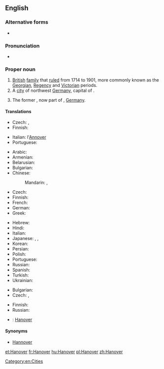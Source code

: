 ==English==

===Alternative forms===
* {{l|en|Hannover}}

===Pronunciation===
* {{IPA|/ˈhænˌoʊvɚ/}}

===Proper noun===
{{en-proper noun}}

# [[British]] [[family]] that [[rule]]d from 1714 to 1901, more commonly known as the [[Georgian]], [[Regency]] and [[Victorian]] periods.
# A [[city]] of northwest [[Germany]], capital of {{pedlink|Lower Saxony}}.
# {{historical}} The former {{pedlink|Kingdom of Hanover}}, now part of {{pedlink|Lower Saxony}}, [[Germany]].

====Translations====
{{trans-top|British royal family}}
* Czech: {{t|cs|Hannoverští|p}}, {{t|cs|Hannoverská dynastie|f}}
* Finnish: {{t-|fi|Hanover}}
{{trans-mid}}
* Italian: l'[[Annover]] {{m}}
* Portuguese: {{t|pt|Hanôver}}
{{trans-bottom}}

{{trans-top|German city}}
* Arabic: {{t|ar|هانوفر|m|tr=hanuufar}}
* Armenian: {{t|hy|Հանովեր|tr=Hanover}}
* Belarusian: {{t|be|Гановер|m|tr=Hanóver|xs=Belarusian}}
* Bulgarian: {{t|bg|Хановер|m|tr=Hanóver}}
* Chinese:
*: Mandarin: {{t|cmn|漢諾威|sc=Hani}}, {{t|cmn|汉诺威|tr=Hànnuòwēi|sc=Hani}}
* Czech: {{t|cs|Hannover|m}}
* Finnish: {{t+|fi|Hannover}}
* French: {{t+|fr|Hanovre|m}}
* German: {{t+|de|Hannover|n}}
* Greek: {{t|el|Αννόβερο|tr=Annóvero}}
{{trans-mid}}
* Hebrew: {{t|he|הנובר}}
* Hindi: {{t|hi|हनोवर|tr=hanōvar|xs=Hindi}}
* Italian: {{t|it|Annover|f}}
* Japanese: {{t|ja|ハノーファー|tr=Hanōfā}}, {{t|ja|ハノーヴァー|tr=Hanōvā}}, {{t|ja|ハノーバー|tr=Hanōbā}}
* Korean: {{t|ko|하노버|tr=Hanobeo|sc=Hang}}
* Persian: {{t|fa|هانوفر}}
* Polish: {{t|pl|Hanower|m}}
* Portuguese: {{t|pt|Hanôver}}
* Russian: {{t|ru|Ганновер|m|tr=Gannóver}}
* Spanish: {{t|es|Hanóver|m}}
* Turkish: {{t|tr|Hannover}}
* Ukrainian: {{t|uk|Ганновер|m|tr=Hannóver|xs=Ukrainian}}
{{trans-bottom}}

{{trans-top|kingdom}}
* Bulgarian: {{t|bg|Хановер|m|tr=Hanóver}}
* Czech: {{t|cs|Hannoversko|n}}, {{t|cs|Hannoverské království}}
{{trans-mid}}
* Finnish: {{t+|fi|Hannover}}
* Russian: {{t|ru|Ганновер|m|tr=Gannóver}}
{{trans-bottom}}

{{checktrans-top}}
* {{ttbc|ca}}: [[Hanover]]
{{trans-mid}}
{{trans-bottom}}

====Synonyms====
* [[Hannover]]

[[Category:en:Cities]]

[[et:Hanover]]
[[fr:Hanover]]
[[hu:Hanover]]
[[pl:Hanover]]
[[zh:Hanover]]
